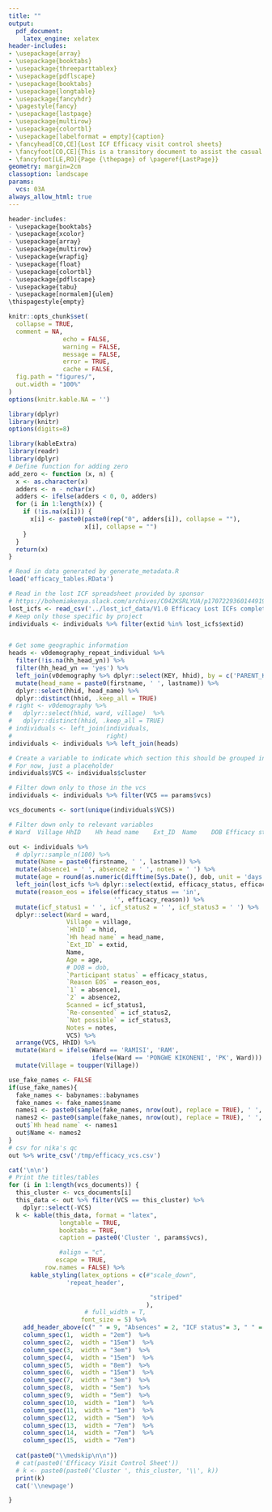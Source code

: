 ```yaml
---
title: ""
output: 
  pdf_document:
    latex_engine: xelatex
header-includes:
- \usepackage{array}
- \usepackage{booktabs}
- \usepackage{threeparttablex}
- \usepackage{pdflscape}
- \usepackage{booktabs}
- \usepackage{longtable}
- \usepackage{fancyhdr}
- \pagestyle{fancy}
- \usepackage{lastpage}
- \usepackage{multirow}
- \usepackage{colortbl}
- \usepackage[labelformat = empty]{caption}
- \fancyhead[CO,CE]{Lost ICF Efficacy visit control sheets}
- \fancyfoot[CO,CE]{This is a transitory document to assist the casual laborers with household identification.\\This document will not be retained in the study investigator site file (ISF).\\Bohemia Lost ICF Efficacy Visit Control Sheets Version 1.0. Date = \today\\}
- \fancyfoot[LE,RO]{Page {\thepage} of \pageref{LastPage}}
geometry: margin=2cm
classoption: landscape
params:
  vcs: 03A
always_allow_html: true
---
```


\thispagestyle{fancy}

```r
header-includes:
- \usepackage{booktabs}
- \usepackage{xcolor}
- \usepackage{array}
- \usepackage{multirow}
- \usepackage{wrapfig}
- \usepackage{float}
- \usepackage{colortbl}
- \usepackage{pdflscape}
- \usepackage{tabu}
- \usepackage[normalem]{ulem}
\thispagestyle{empty}

```


```r
knitr::opts_chunk$set(
  collapse = TRUE,
  comment = NA, 
               echo = FALSE, 
               warning = FALSE, 
               message = FALSE, 
               error = TRUE, 
               cache = FALSE,
  fig.path = "figures/",
  out.width = "100%"
)
options(knitr.kable.NA = '')
```



```r
library(dplyr)
library(knitr)
options(digits=8)

library(kableExtra)
library(readr)
library(dplyr)
# Define function for adding zero
add_zero <- function (x, n) {
  x <- as.character(x)
  adders <- n - nchar(x)
  adders <- ifelse(adders < 0, 0, adders)
  for (i in 1:length(x)) {
    if (!is.na(x[i])) {
      x[i] <- paste0(paste0(rep("0", adders[i]), collapse = ""),
                     x[i], collapse = "")
    }
  }
  return(x)
}
```

```r
# Read in data generated by generate_metadata.R
load('efficacy_tables.RData')

# Read in the lost ICF spreadsheet provided by sponsor
# https://bohemiakenya.slack.com/archives/C042KSRLYUA/p1707229360144919
lost_icfs <- read_csv('../lost_icf_data/V1.0 Efficacy Lost ICFs completion and eos at FUvisit.csv')
# Keep only those specific by project
individuals <- individuals %>% filter(extid %in% lost_icfs$extid)


# Get some geographic information
heads <- v0demography_repeat_individual %>%
  filter(!is.na(hh_head_yn)) %>%
  filter(hh_head_yn == 'yes') %>%
  left_join(v0demography %>% dplyr::select(KEY, hhid), by = c('PARENT_KEY' = 'KEY')) %>%
  mutate(head_name = paste0(firstname, ' ', lastname)) %>%
  dplyr::select(hhid, head_name) %>%
  dplyr::distinct(hhid, .keep_all = TRUE)
# right <- v0demography %>% 
#   dplyr::select(hhid, ward, village)  %>%
#   dplyr::distinct(hhid, .keep_all = TRUE)
# individuals <- left_join(individuals,
#                          right) 
individuals <- individuals %>% left_join(heads)

# Create a variable to indicate which section this should be grouped in for printing
# For now, just a placeholder
individuals$VCS <- individuals$cluster

# Filter down only to those in the vcs
individuals <- individuals %>% filter(VCS == params$vcs)

vcs_documents <- sort(unique(individuals$VCS))

# Filter down only to relevant variables
# Ward	Village	HhID	Hh head name	Ext_ID	Name	DOB	Efficacy status	Absences		Notes

out <- individuals %>%
  # dplyr::sample_n(100) %>%
  mutate(Name = paste0(firstname, ' ', lastname)) %>%
  mutate(absence1 = ' ', absence2 = ' ', notes = ' ') %>%
  mutate(age = round(as.numeric(difftime(Sys.Date(), dob, unit = 'days')) / 365.25, digits = 1)) %>%
  left_join(lost_icfs %>% dplyr::select(extid, efficacy_status, efficacy_reason)) %>%
  mutate(reason_eos = ifelse(efficacy_status == 'in',
                             '', efficacy_reason)) %>%
  mutate(icf_status1 = ' ', icf_status2 = ' ', icf_status3 = ' ') %>%
  dplyr::select(Ward = ward, 
                Village = village,
                `HhID` = hhid,
                `Hh head name` = head_name,
                `Ext_ID` = extid,
                Name,
                Age = age,
                # DOB = dob,
                `Participant status` = efficacy_status,
                `Reason EOS` = reason_eos,
                `1` = absence1, 
                `2` = absence2,
                Scanned = icf_status1, 
                `Re-consented` = icf_status2,
                `Not possible` = icf_status3,
                Notes = notes,
                VCS) %>%
  arrange(VCS, HhID) %>%
  mutate(Ward = ifelse(Ward == 'RAMISI', 'RAM',
                       ifelse(Ward == 'PONGWE KIKONENI', 'PK', Ward))) %>%
  mutate(Village = toupper(Village))

use_fake_names <- FALSE
if(use_fake_names){
  fake_names <- babynames::babynames
  fake_names <- fake_names$name
  names1 <- paste0(sample(fake_names, nrow(out), replace = TRUE), ' ', sample(fake_names, nrow(out), replace = TRUE))
  names2 <- paste0(sample(fake_names, nrow(out), replace = TRUE), ' ', sample(fake_names, nrow(out), replace = TRUE))
  out$`Hh head name` <- names1
  out$Name <- names2
}
# csv for nika's qc
out %>% write_csv('/tmp/efficacy_vcs.csv')
```


```r
cat('\n\n')
# Print the titles/tables
for (i in 1:length(vcs_documents)) {
  this_cluster <- vcs_documents[i]
  this_data <- out %>% filter(VCS == this_cluster) %>%
    dplyr::select(-VCS)
  k <- kable(this_data, format = "latex",
              longtable = TRUE,
              booktabs = TRUE,
              caption = paste0('Cluster ', params$vcs),

              #align = "c", 
             escape = TRUE,
          row.names = FALSE) %>%
      kable_styling(latex_options = c(#"scale_down",
                'repeat_header',

                                       "striped"
                                      ), 
                     # full_width = T,
                    font_size = 5) %>%
    add_header_above(c(" " = 9, "Absences" = 2, "ICF status"= 3, " " = 1)) %>%
    column_spec(1,  width = "2em")  %>%
    column_spec(2,  width = "15em")  %>%
    column_spec(3,  width = "3em")  %>%
    column_spec(4,  width = "15em")  %>%
    column_spec(5,  width = "8em")  %>%
    column_spec(6,  width = "15em")  %>%
    column_spec(7,  width = "3em")  %>%
    column_spec(8,  width = "5em")  %>%
    column_spec(9,  width = "5em")  %>%
    column_spec(10,  width = "1em")  %>%
    column_spec(11,  width = "1em")  %>%
    column_spec(12,  width = "5em")  %>%
    column_spec(13,  width = "7em")  %>%
    column_spec(14,  width = "7em")  %>%
    column_spec(15,  width = "7em")  
  
  cat(paste0("\\medskip\n\n"))
  # cat(paste0('Efficacy Visit Control Sheet'))
  # k <- paste0(paste0('Cluster ', this_cluster, '\\', k))
  print(k)
  cat('\\newpage')

}
```

\cfoot{\thepage\ of \pageref{LastPage}}

